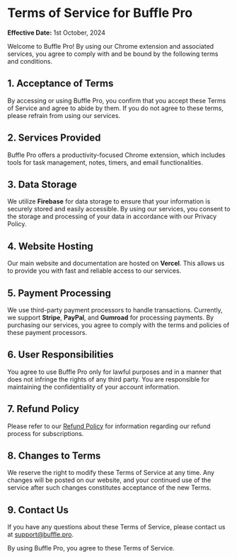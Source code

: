# Terms of Service for Buffle Pro

**Effective Date:** 1st October, 2024

Welcome to Buffle Pro! By using our Chrome extension and associated services, you agree to comply with and be bound by the following terms and conditions.

## 1. Acceptance of Terms

By accessing or using Buffle Pro, you confirm that you accept these Terms of Service and agree to abide by them. If you do not agree to these terms, please refrain from using our services.

## 2. Services Provided

Buffle Pro offers a productivity-focused Chrome extension, which includes tools for task management, notes, timers, and email functionalities.

## 3. Data Storage

We utilize **Firebase** for data storage to ensure that your information is securely stored and easily accessible. By using our services, you consent to the storage and processing of your data in accordance with our Privacy Policy.

## 4. Website Hosting

Our main website and documentation are hosted on **Vercel**. This allows us to provide you with fast and reliable access to our services.

## 5. Payment Processing

We use third-party payment processors to handle transactions. Currently, we support **Stripe**, **PayPal**, and **Gumroad** for processing payments. By purchasing our services, you agree to comply with the terms and policies of these payment processors.

## 6. User Responsibilities

You agree to use Buffle Pro only for lawful purposes and in a manner that does not infringe the rights of any third party. You are responsible for maintaining the confidentiality of your account information.

## 7. Refund Policy

Please refer to our [Refund Policy](/policy/refund) for information regarding our refund process for subscriptions.

## 8. Changes to Terms

We reserve the right to modify these Terms of Service at any time. Any changes will be posted on our website, and your continued use of the service after such changes constitutes acceptance of the new Terms.

## 9. Contact Us

If you have any questions about these Terms of Service, please contact us at [support@buffle.pro](mailto:support@buffle.pro).

By using Buffle Pro, you agree to these Terms of Service.
